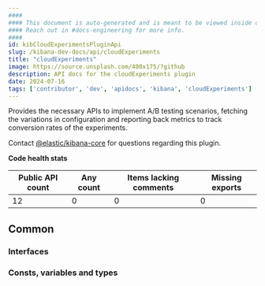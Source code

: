 ```yaml
---
####
#### This document is auto-generated and is meant to be viewed inside our experimental, new docs system.
#### Reach out in #docs-engineering for more info.
####
id: kibCloudExperimentsPluginApi
slug: /kibana-dev-docs/api/cloudExperiments
title: "cloudExperiments"
image: https://source.unsplash.com/400x175/?github
description: API docs for the cloudExperiments plugin
date: 2024-07-16
tags: ['contributor', 'dev', 'apidocs', 'kibana', 'cloudExperiments']
---
```


Provides the necessary APIs to implement A/B testing scenarios, fetching the variations in configuration and reporting back metrics to track conversion rates of the experiments.

Contact [@elastic/kibana-core](https://github.com/orgs/elastic/teams/kibana-core) for questions regarding this plugin.

**Code health stats**

| Public API count  | Any count | Items lacking comments | Missing exports |
|-------------------|-----------|------------------------|-----------------|
| 12 | 0 | 0 | 0 |

## Common

### Interfaces
<DocDefinitionList data={cloudExperimentsObj.common.interfaces}/>

### Consts, variables and types
<DocDefinitionList data={cloudExperimentsObj.common.misc}/>

